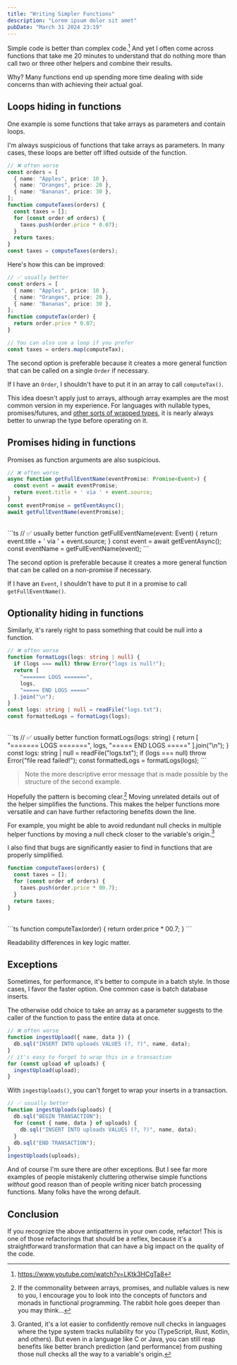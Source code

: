 ```yaml
---
title: "Writing Simpler Functions"
description: "Lorem ipsum dolor sit amet"
pubDate: "March 31 2024 23:19"
---
```


Simple code is better than complex code.[^simple-made-easy-plug] And yet
I often come across functions that take me 20 minutes to understand that do
nothing more than call two or three other helpers and combine their results.

Why? Many functions end up spending more time dealing with side concerns than
with achieving their actual goal.

## Loops hiding in functions

One example is some functions that take arrays as parameters and contain loops.

I'm always suspicious of functions that take arrays as parameters. In many
cases, these loops are better off lifted outside of the function.

```ts
// ❌ often worse
const orders = [
  { name: "Apples", price: 10 },
  { name: "Oranges", price: 20 },
  { name: "Bananas", price: 30 },
];
function computeTaxes(orders) {
  const taxes = [];
  for (const order of orders) {
    taxes.push(order.price * 0.07);
  }
  return taxes;
}
const taxes = computeTaxes(orders);
```

Here's how this can be improved:

```ts
// ✅ usually better 
const orders = [
  { name: "Apples", price: 10 },
  { name: "Oranges", price: 20 },
  { name: "Bananas", price: 30 },
];
function computeTax(order) {
  return order.price * 0.07;
}

// You can also use a loop if you prefer
const taxes = orders.map(computeTax);
```

The second option is preferable because it creates a more general function that
can be called on a single `Order` if necessary.

If I have an `Order`, I shouldn't have to put it in an array to call `computeTax()`.

This idea doesn't apply just to arrays, although array examples are the most
common version in my experience. For languages with nullable types,
promises/futures, and [other sorts of wrapped types](https://en.wikipedia.org/wiki/Functor_(functional_programming)), it is nearly
always better to unwrap the type before operating on it.

## Promises hiding in functions

Promises as function arguments are also suspicious.

```ts
// ❌ often worse
async function getFullEventName(eventPromise: Promise<Event>) {
  const event = await eventPromise;
  return event.title + ' via ' + event.source;
}
const eventPromise = getEventAsync();
await getFullEventName(eventPromise);
```
<br />
```ts
// ✅ usually better 
function getFullEventName(event: Event) {
  return event.title + ' via ' + event.source;
}
const event = await getEventAsync();
const eventName = getFullEventName(event);
```

The second option is preferable because it creates a more general function that
can be called on a non-promise if necessary.

If I have an `Event`, I shouldn't have to put it in a promise to call
`getFullEventName()`.

## Optionality hiding in functions

Similarly, it's rarely right to pass something that could be null into
a function.

```ts
// ❌ often worse
function formatLogs(logs: string | null) {
  if (logs === null) throw Error("logs is null!");
  return [
    "======= LOGS =======",
    logs,
    "===== END LOGS ====="
  ].join("\n");
}
const logs: string | null = readFile("logs.txt");
const formattedLogs = formatLogs(logs);
```
<br />
```ts
// ✅ usually better 
function formatLogs(logs: string) {
  return [
    "======= LOGS =======",
    logs,
    "===== END LOGS ====="
  ].join("\n");
}
const logs: string | null = readFile("logs.txt");
if (logs === null) throw Error("file read failed!");
const formattedLogs = formatLogs(logs);
```

> Note the more descriptive error message that is made possible by the structure
> of the second example.

Hopefully the pattern is becoming clear.[^functors] Moving unrelated details out of
the helper simplifies the functions. This makes the helper functions more
versatile and can have further refactoring benefits down the line.

For example, you might be able to avoid redundant null checks in multiple
helper functions by moving a null check closer to the variable's origin.[^null-checks]

I also find that bugs are significantly easier to find in functions that are
properly simplified.

```ts
function computeTaxes(orders) {
  const taxes = [];
  for (const order of orders) {
    taxes.push(order.price * 00.7);
  }
  return taxes;
}
```
<br />
```ts
function computeTax(order) {
  return order.price * 00.7;
}
```

Readability differences in key logic matter.

## Exceptions

Sometimes, for performance, it's better to compute in a batch style. In those
cases, I favor the faster option. One common case is batch database inserts.

The otherwise odd choice to take an array as a parameter suggests to the caller
of the function to pass the entire data at once.

```ts
// ❌ often worse
function ingestUpload({ name, data }) {
  db.sql("INSERT INTO uploads VALUES (?, ?)", name, data);
}
// it's easy to forget to wrap this in a transaction
for (const upload of uploads) {
  ingestUpload(upload);
}
```
With `ingestUploads()`, you can't forget to wrap your inserts in a transaction.
```ts
// ✅ usually better 
function ingestUploads(uploads) {
  db.sql("BEGIN TRANSACTION");
  for (const { name, data } of uploads) {
    db.sql("INSERT INTO uploads VALUES (?, ?)", name, data);
  }
  db.sql("END TRANSACTION");
}
ingestUploads(uploads);
```

And of course I'm sure there are other exceptions. But I see far more examples
of people mistakenly cluttering otherwise simple functions _without_ good
reason than of people writing nicer batch processing functions. Many folks have
the wrong default.

## Conclusion

If you recognize the above antipatterns in your own code, refactor! This is one
of those refactorings that should be a reflex, because it's a straightforward
transformation that can have a big impact on the quality of the code.


[^simple-made-easy-plug]:
    https://www.youtube.com/watch?v=LKtk3HCgTa8
[^null-checks]:
    Granted, it's a lot easier to confidently remove null checks in languages
    where the type system tracks nullability for you (TypeScript, Rust, Kotlin,
    and others). But even in a language like C or Java, you can still reap
    benefits like better branch prediction (and performance) from pushing those
    null checks all the way to a variable's origin.
[^functors]:
    If the commonality between arrays, promises, and nullable values is new to
    you, I encourage you to look into the concepts of functors and monads in
    functional programming. The rabbit hole goes deeper than you may think...
